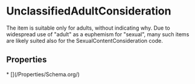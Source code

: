   
# UnclassifiedAdultConsideration

The item is suitable only for adults, without indicating why. Due to widespread use of "adult" as a euphemism for "sexual", many such items are likely suited also for the SexualContentConsideration code.

## Properties

<Grid>
* [](/Properties/Schema.org/)
</Grid>

